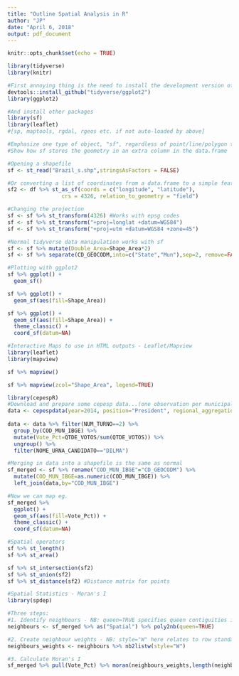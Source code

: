 ```yaml
---
title: "Outline Spatial Analysis in R"
author: "JP"
date: "April 6, 2018"
output: pdf_document
---
```


```r
knitr::opts_chunk$set(echo = TRUE)
```

```r
library(tidyverse)
library(knitr)

#First annoying thing is the need to install the development version of ggplot2 so we can plot simple features
devtools::install_github("tidyverse/ggplot2")
library(ggplot2)

#And install other packages
library(sf)
library(leaflet)
#[sp, maptools, rgdal, rgeos etc. if not auto-loaded by above]

#Emphasize one type of object, "sf", regardless of point/line/polygon type.
#Show how sf stores the geometry in an extra column in the data.frame
```

```r
#Opening a shapefile
sf <- st_read("Brazil_s.shp",stringsAsFactors = FALSE)

#Or converting a list of coordinates from a data.frame to a simple features object
sf2 <- df %>% st_as_sf(coords = c("longitude", "latitude"), 
                 crs = 4326, relation_to_geometry = "field")

#Changing the projection
sf <- sf %>% st_transform(4326) #Works with epsg codes
sf <- sf %>% st_transform("+proj=longlat +datum=WGS84")
sf <- sf %>% st_transform("+proj=utm +datum=WGS84 +zone=45")
```

```r
#Normal tidyverse data manipulation works with sf
sf <- sf %>% mutate(Double_Area=Shape_Area*2)
sf <- sf %>% separate(CD_GEOCODM,into=c("State","Mun"),sep=2, remove=FALSE) %>% filter(State==35)
```

```r
#Plotting with ggplot2
sf %>% ggplot() + 
  geom_sf()

sf %>% ggplot() + 
  geom_sf(aes(fill=Shape_Area))

sf %>% ggplot() + 
  geom_sf(aes(fill=Shape_Area)) +
  theme_classic() +
  coord_sf(datum=NA)
```

```r
#Interactive Maps to use in HTML outputs - Leaflet/Mapview
library(leaflet)
library(mapview)

sf %>% mapview()

sf %>% mapview(zcol="Shape_Area", legend=TRUE)
```

```r
library(cepespR)
#Download and prepare some cepesp data...(one observation per municipality so we can merge it in)
data <- cepespdata(year=2014, position="President", regional_aggregation="Municipality",political_aggregation="Candidate",state="SP")
  
data <- data %>% filter(NUM_TURNO==2) %>%
  group_by(COD_MUN_IBGE) %>%
  mutate(Vote_Pct=QTDE_VOTOS/sum(QTDE_VOTOS)) %>%
  ungroup() %>%
  filter(NOME_URNA_CANDIDATO=="DILMA")

#Merging in data into a shapefile is the same as normal
sf_merged <- sf %>% rename("COD_MUN_IBGE"="CD_GEOCODM") %>% 
  mutate(COD_MUN_IBGE=as.numeric(COD_MUN_IBGE)) %>%
  left_join(data,by="COD_MUN_IBGE")

#Now we can map eg. 
sf_merged %>%
  ggplot() +
  geom_sf(aes(fill=Vote_Pct)) +
  theme_classic() +
  coord_sf(datum=NA)

```

```r
#Spatial operators
sf %>% st_length()
sf %>% st_area()

sf %>% st_intersection(sf2)
sf %>% st_union(sf2)
sf %>% st_distance(sf2) #Distance matrix for points
```

```r
#Spatial Statistics - Moran's I
library(spdep)

#Three steps:
#1. Identify neighbours - NB: queen=TRUE specifies queen contiguities instead of rook contiguities.
neighbours <- sf_merged %>% as("Spatial") %>% poly2nb(queen=TRUE)

#2. Create neighbour weights - NB: style="W" here relates to row standardised weights
neighbours_weights <- neighbours %>% nb2listw(style="W")

#3. Calculate Moran's I
sf_merged %>% pull(Vote_Pct) %>% moran(neighbours_weights,length(neighbours),Szero(neighbours_weights))

```

